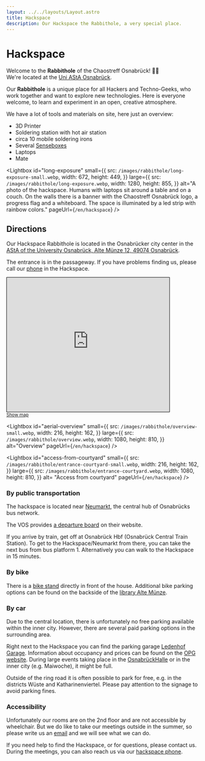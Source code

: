 ```yaml
---
layout: ../../layouts/Layout.astro
title: Hackspace
description: Our Hackspace the Rabbithole, a very special place.
---
```



# Hackspace

Welcome to the **Rabbithole** of the Chaostreff Osnabrück! 🐇✨<br/>
We're located at the [Uni AStA Osnabrück](/en/hackspace#directions).

Our **Rabbithole** is a unique place for all Hackers and Techno-Geeks, who work together and want to explore new technologies. Here is everyone welcome, to learn and experiment in an open, creative atmosphere.

We have a lot of tools and materials on site, here just an overview:

- 3D Printer
- Soldering station with hot air station
- circa 10 mobile soldering irons
- Several [Senseboxes](https://sensebox.de/)
- Laptops
- Mate

<Lightbox
  id="long-exposure"
  small={{
    src: `/images/rabbithole/long-exposure-small.webp`,
    width: 672,
    height: 449,
  }}
  large={{
    src: `/images/rabbithole/long-exposure.webp`,
    width: 1280,
    height: 855,
  }}
  alt="A photo of the hackspace. Humans with laptops sit around a table and on a couch. On the walls there is a banner with the Chaostreff Osnabrück logo, a progress flag and a whiteboard. The space is illuminated by a led strip with rainbow colors."
  pageUrl={`/en/hackspace`}
/>

## Directions

Our Hackspace Rabbithole is located in the Osnabrücker city center in the [AStA of the University Osnabrück, Alte Münze 12, 49074 Osnabrück](https://www.openstreetmap.org/way/696172783).

The entrance is in the passageway. If you have problems finding us, please call our [phone](/en/contact) in the Hackspace.

<iframe
  width="425"
  height="350"
  loading="lazy"
  src="https://www.openstreetmap.org/export/embed.html?bbox=8.043885827064516%2C52.27170106338023%2C8.047828674316408%2C52.273778889502324&amp;layer=mapnik&amp;marker=52.27273998861608%2C8.04585725069046"
  style="border: 1px solid black"
  title="Openstreetmap marking the location of the Hackspace"
></iframe>
<br />
<small>
  <a
    rel="noreferrer"
    target="_blank"
    href="https://www.openstreetmap.org/?mlat=52.272740&amp;mlon=8.045857#map=19/52.272740/8.045857"
  >
    Show map
  </a>
</small>

<div className="flex gap-3">
<Lightbox
  id="access-from-ledenhof"
  small={{
    src: `/images/rabbithole/entrance-ledenhof-small.webp`,
   width: 216,
    height: 162,
  }}
  large={{
    src: `/images/rabbithole/entrance-ledenhof.webp`,
    width: 1080,
    height: 810,
  }}
  alt="Access from Ledenhof"
  pageUrl={`/en/hackspace`}
/>

<Lightbox
  id="aerial-overview"
  small={{
    src: `/images/rabbithole/overview-small.webp`,
    width: 216,
    height: 162,
  }}
  large={{
    src: `/images/rabbithole/overview.webp`,
    width: 1080,
    height: 810,
  }}
  alt="Overview"
  pageUrl={`/en/hackspace`}
/>

<Lightbox
  id="access-from-courtyard"
  small={{
    src: `/images/rabbithole/entrance-courtyard-small.webp`,
    width: 216,
    height: 162,
  }}
  large={{
    src: `/images/rabbithole/entrance-courtyard.webp`,
    width: 1080,
    height: 810,
  }}
  alt= "Access from courtyard"
  pageUrl={`/en/hackspace`}
/>
</div>

### By public transportation

The hackspace is located near [Neumarkt](https://www.openstreetmap.org/node/1747348346), the central hub of Osnabrücks bus network.

The VOS provides [a departure board](https://www.vos.info/fahrplaner/#depart!Z%7COsnabr%C3%BCck%20Neumarkt) on their website.

If you arrive by train, get off at Osnabrück Hbf (Osnabrück Central Train Station). To get to the Hackspace/Neumarkt from there, you can take the next bus from bus platform 1. Alternatively you can walk to the Hackspace in 15 minutes.

### By bike

There is a [bike stand](https://www.openstreetmap.org/node/473015925) directly in front of the house. Additional bike parking options can be found on the backside of the [library Alte Münze](https://www.openstreetmap.org/node/1747348346).

### By car

Due to the central location, there is unfortunately no free parking available within the inner city. However, there are several paid parking options in the surrounding area.

Right next to the Hackspace you can find the parking garage [Ledenhof Garage](https://www.parken-osnabrueck.de/parken/parkplatzsuche/detail/parkhaus-ledenhof-garage.html). Information about occupancy and prices can be found on the [OPG website](https://www.parken-osnabrueck.de/parken/parkplatzsuche/detail/parkhaus-ledenhof-garage.html). During large events taking place in the [OsnabrückHalle](https://www.osnabrueckhalle.de/besuchen/programm/) or in the inner city (e.g. Maiwoche), it might be full.

Outside of the ring road it is often possible to park for free, e.g. in the districts Wüste and Katharinenviertel. Please pay attention to the signage to avoid parking fines.

### Accessibility

Unfortunately our rooms are on the 2nd floor and are not accessible by wheelchair. But we do like to take our meetings outside in the summer, so please write us an [email](/en/contact) and we will see what we can do.

If you need help to find the Hackspace, or for questions, please contact us. During the meetings, you can also reach us via our [hackspace phone](/en/contact).

